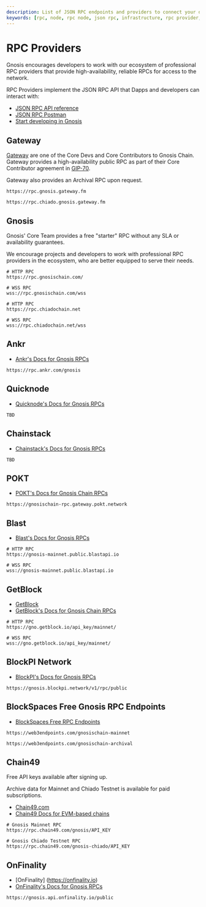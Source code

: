 ```yaml
---
description: List of JSON RPC endpoints and providers to connect your dapp to Gnosis or Chiado
keywords: [rpc, node, rpc node, json rpc, infrastructure, rpc provider, rpc endpoint]
---
```



# RPC Providers

Gnosis encourages developers to work with our ecosystem of professional RPC providers that provide high-availability, reliable RPCs for access to the network.

RPC Providers implement the JSON RPC API that Dapps and developers can interact with:

- [JSON RPC API reference](https://ethereum.org/en/developers/docs/apis/json-rpc/)
- [JSON RPC Postman](https://documenter.getpostman.com/view/4117254/ethereum-json-rpc/RVu7CT5J?version=latest)
- [Start developing in Gnosis](/developers)

## Gateway

[Gateway](https://gateway.fm/) are one of the Core Devs and Core Contributors to Gnosis Chain. Gateway provides a high-availability public RPC as part of their Core Contributor agreement in [GIP-70](https://snapshot.org/#/gnosis.eth/proposal/0xbdc138180bec423df7b1d84c3ff4a85f3d1b62efba5db8f88a29bee2c4e515bb). 

Gateway also provides an Archival RPC upon request.

<Tabs>

<TabItem label="Mainnet" value="mainnet">

```
https://rpc.gnosis.gateway.fm
```

</TabItem>
<TabItem label="Chiado (archival)" value="chiado">

```
https://rpc.chiado.gnosis.gateway.fm
```

</TabItem>
</Tabs>

## Gnosis 

Gnosis' Core Team provides a free "starter" RPC without any SLA or availability guarantees. 

We encourage projects and developers to work with professional RPC providers in the ecosystem, who are better equipped to serve their needs. 

<Tabs>
<TabItem label="Mainnet" value="Mainnet">

```shell
# HTTP RPC
https://rpc.gnosischain.com/

# WSS RPC
wss://rpc.gnosischain.com/wss
```

</TabItem>
<TabItem label="Chiado" value="Chiado">

```shell
# HTTP RPC
https://rpc.chiadochain.net

# WSS RPC
wss://rpc.chiadochain.net/wss
```

</TabItem>
</Tabs>

## Ankr

- [Ankr's Docs for Gnosis RPCs](https://www.ankr.com/protocol/public/gnosis/) 

```
https://rpc.ankr.com/gnosis
```

## Quicknode

- [Quicknode's Docs for Gnosis RPCs](https://www.quicknode.com/docs/gnosis)

```
TBD
```

## Chainstack

- [Chainstack's Docs for Gnosis RPCs](https://chainstack.com/build-better-with-gnosis-chain/) 

```
TBD
```

## POKT

- [POKT's Docs for Gnosis Chain RPCs](https://docs.pokt.network/use/public-rpc/gnosis-chain/) 

```
https://gnosischain-rpc.gateway.pokt.network
```

## Blast

- [Blast's Docs for Gnosis RPCs](https://blastapi.io/public-api/gnosis)

```shell
# HTTP RPC
https://gnosis-mainnet.public.blastapi.io

# WSS RPC
wss://gnosis-mainnet.public.blastapi.io
```

## GetBlock

- [GetBlock](https://getblock.io/)
- [GetBlock's Docs for Gnosis Chain RPCs](https://getblock.io/nodes/gno/)

```shell
# HTTP RPC
https://gno.getblock.io/api_key/mainnet/

# WSS RPC
wss://gno.getblock.io/api_key/mainnet/
```

## BlockPI Network

- [BlockPI's Docs for Gnosis RPCs](https://docs.blockpi.io/documentations/api-reference/gnosis) 

```
https://gnosis.blockpi.network/v1/rpc/public
```

## BlockSpaces Free Gnosis RPC Endpoints

- [BlockSpaces Free RPC Endpoints](https://www.blockspaces.com/web3-infrastructure) 

<Tabs>
<TabItem label="Mainnet" value="Mainnet">

```
https://web3endpoints.com/gnosischain-mainnet
```

</TabItem>
<TabItem label="Archival" value="Archival">

```
https://web3endpoints.com/gnosischain-archival
```

</TabItem>
</Tabs>

## Chain49

Free API keys available after signing up.

Archive data for Mainnet and Chiado Testnet is available for paid subscriptions.

- [Chain49.com](https://chain49.com/)
- [Chain49 Docs for EVM-based chains](https://chain49.readme.io/reference/evm-based)

```shell
# Gnosis Mainnet RPC
https://rpc.chain49.com/gnosis/API_KEY

# Gnosis Chiado Testnet RPC
https://rpc.chain49.com/gnosis-chiado/API_KEY
```

## OnFinality

- [OnFinality] (https://onfinality.io) 
- [OnFinality's Docs for Gnosis RPCs](https://onfinality.io/networks/gnosis) 

```
https://gnosis.api.onfinality.io/public
```
